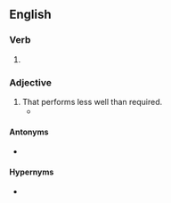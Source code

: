 ==English==

===Verb===
{{head|en|verb form}}

# {{present participle of|en|underperform|nocat=1}}

===Adjective===
{{en-adj}}

# That performs less well than required.
#* {{quote-journal|en|date=2021 June 2|title=Network News: Passenger service contracts|journal=RAIL|issue=932|page=9|text='''Underperforming''' operators will risk termination of their contracts.}}

====Antonyms====
* {{l|en|overperforming}}

====Hypernyms====
* {{l|en|performing}}